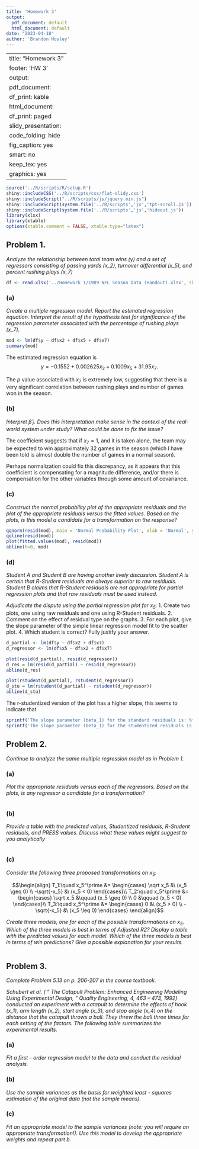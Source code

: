 ```yaml
---
title: 'Homework 3'
output:
  pdf_document: default
  html_document: default
date: "2023-04-18"
author: 'Brandon Hosley'
---
```

---
title: "Homework 3"
footer: 'HW 3'
output:
  pdf_document:
    df_print: kable
  html_document:
    df_print: paged
  slidy_presentation:
    code_folding: hide
    fig_caption: yes
    smart: no
keep_tex: yes
graphics: yes
---

```r
source('../R/scripts/R/setup.R')
shiny::includeCSS('../R/scripts/css/flat-slidy.css')
shiny::includeScript("../R/scripts/js/jquery.min.js")
shiny::includeScript(system.file('../R/scripts','js','tpt-scroll.js'))
shiny::includeScript(system.file('../R/scripts','js','hideout.js'))
library(xlsx)
library(xtable)
options(xtable.comment = FALSE, xtable.type="latex")
```

## Problem 1.

*Analyze the relationship between total team wins (y) and a set of regressors consisting of passing yards (x_2), turnover differential (x_5), and percent rushing plays (x_7)*

```r
df <- read.xlsx('../Homework 1/1989 NFL Season Data (Handout).xlsx', sheetIndex = 1)
```

### (a)

*Create a multiple regression model. Report the estimated regression equation. Interpret the result of the hypothesis test for significance of the regression parameter associated with the percentage of rushing plays (x_7).*

```r
mod <- lm(df$y ~ df$x2 + df$x5 + df$x7)
summary(mod)
```

The estimated regression equation is $$y = -0.1552 + 0.002625x_2 + 0.1009x_5 + 31.95x_7.$$

The $p$ value associated with $x_7$ is extremely low, suggesting that there is a very significant correlation between rushing plays and number of games won in the season.

### (b)

*Interpret $\hat\beta_7$. Does this interpretation make sense in the context of the real-world system under study? What could be done to fix the issue?*

The coefficient suggests that if $x_7=1$, and it is taken alone, the team may be expected to win approximately 32 games in the season (which I have been told is almost double the number of games in a normal season).

Perhaps normalization could fix this discrepancy, as it appears that this coefficient is compensating for a magnitude difference, and/or there is compensation for the other variables through some amount of covariance.

### (c)

*Construct the normal probability plot of the appropriate residuals and the plot of the appropriate residuals versus the fitted values. Based on the plots, is this model a candidate for a transformation on the response?*

```r
qqnorm(resid(mod), main = 'Normal Probability Plot', xlab = 'Normal', ylab = 'Data')
qqline(resid(mod))
plot(fitted.values(mod), resid(mod))
abline(h=0, mod)
```

### (d)

*Student A and Student B are having another lively discussion. Student A is certain that R-Student residuals are always superior to raw residuals. Student B claims that R-Student residuals are not appropriate for partial regression plots and that raw residuals must be used instead.*

*Adjudicate the dispute using the partial regression plot for $x_5$:*
1. Create two plots, one using raw residuals and one using R-Student residuals.
2. Comment on the effect of residual type on the graphs.
3. For each plot, give the slope parameter of the simple linear regression model fit to the scatter plot.
4. Which student is correct? Fully justify your answer.

```r
d_partial <- lm(df$y ~ df$x2 + df$x7)
d_regressor <- lm(df$x5 ~ df$x2 + df$x7)

plot(resid(d_partial), resid(d_regressor))
d_res = lm(resid(d_partial) ~ resid(d_regressor))
abline(d_res)

plot(rstudent(d_partial), rstudent(d_regressor))
d_stu = lm(rstudent(d_partial) ~ rstudent(d_regressor))
abline(d_stu)
```

The r-studentized version of the plot has a higher slope, this seems to indicate that 

```r
sprintf('The slope parameter (beta_1) for the standard residuals is: %f', coef(d_res)[2])
sprintf('The slope parameter (beta_1) for the studentized residuals is: %f', coef(d_stu)[2])
```



## Problem 2.

*Continue to analyze the same multiple regression model as in Problem 1.*

### (a)

*Plot the appropriate residuals versus each of the regressors. Based on the plots, is any regressor a candidate for a transformation?*

```r

```


### (b)

*Provide a table with the predicted values, Studentized residuals, R-Student residuals, and PRESS values. Discuss what these values might suggest to you analytically*

```r

```


### (c)

*Consider the following three proposed transformations on $x_5$:*

$$\begin{align}
T_1:\quad x_5^\prime &= \begin{cases} \sqrt x_5 &\ (x_5 \geq 0) \\ -\sqrt{-x_5} &\ (x_5 < 0) \end{cases}\\
T_2:\quad x_5^\prime &= \begin{cases} \sqrt x_5 &\qquad (x_5 \geq 0) \\ 0 &\qquad (x_5 < 0) \end{cases}\\
T_3:\quad x_5^\prime &= \begin{cases} 0 &\ (x_5 > 0) \\ -\sqrt{-x_5} &\ (x_5 \leq 0) \end{cases}
\end{align}$$

*Create three models, one for each of the possible transformations on $x_5$. Which of the three models is best in terms of Adjusted R2? Display a table with the predicted values for each model. Which of the three models is best in terms of win predictions? Give a possible explanation for your results.*

```r

```

## Problem 3.

*Complete Problem 5.13 on p. 206-207 in the course textbook.*

*Schubert et al. ( “ The Catapult Problem: Enhanced Engineering Modeling Using Experimental Design, ” Quality Engineering, 4, 463 – 473, 1992) conducted an experiment with a catapult to determine the effects of hook (x_1), arm length (x_2), start angle (x_3), and stop angle (x_4) on the distance that the catapult throws a ball. They threw the ball three times for each setting of the factors. The following table summarizes the experimental results.*

### (a)

*Fit a first - order regression model to the data and conduct the residual analysis.*

### (b)

*Use the sample variances as the basis for weighted least - squares estimation of the original data (not the sample means).*

### (c)

*Fit an appropriate model to the sample variances (note: you will require an appropriate transformation!). Use this model to develop the appropriate weights and repeat part b.*

